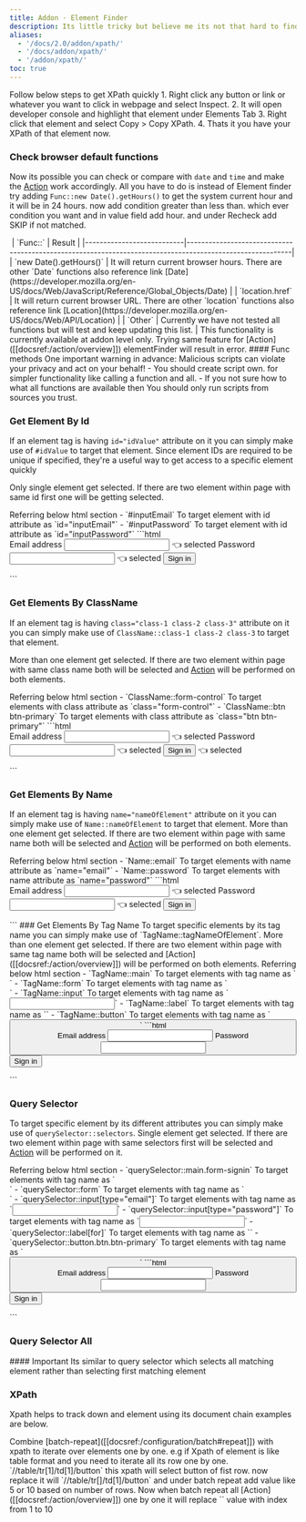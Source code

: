 ```yaml
---
title: Addon · Element Finder
description: Its little tricky but believe me its not that hard to find.
aliases:
  - '/docs/2.0/addon/xpath/'
  - '/docs/addon/xpath/'
  - '/addon/xpath/'
toc: true
---
```


<Callout type="info">
  Follow below steps to get XPath quickly 1. Right click any button or link or whatever you want to click in webpage and
  select Inspect. 2. It will open developer console and highlight that element under Elements Tab 3. Right click that
  element and select Copy > Copy XPath. 4. Thats it you have your XPath of that element now.
</Callout>

### Check browser default functions

Now its possible you can check or compare with `date` and `time` and make the [Action]([[docsref:/action/overview]]) work accordingly. All you have to do is instead of Element finder try adding `Func::new Date().getHours()` to get the system current hour and it will be in 24 hours. now add condition greater than less than. which ever condition you want and in value field add hour. and under Recheck add SKIP if not matched.

<img class="d-block mb-4 img-fluid rounded-3" src="/docs/[[config:docs_version]]/assets/img/addon-func.png" alt="" />

<BsTable>
  | `Func::` | Result |
  |---------------------------|----------------------------------------------------------------------------------------------------------|
  | `new Date().getHours()` | It will return current browser hours. There are other `Date` functions also reference link
  [Date](https://developer.mozilla.org/en-US/docs/Web/JavaScript/Reference/Global_Objects/Date) | | `location.href` | It
  will return current browser URL. There are other `location` functions also reference link
  [Location](https://developer.mozilla.org/en-US/docs/Web/API/Location) | | `Other` | Currently we have not tested all
  functions but will test and keep updating this list. |
</BsTable>

<Callout type="info">
  This functionality is currently available at addon level only. Trying same feature for
  [Action]([[docsref:/action/overview]]) elementFinder will result in error.
</Callout>

<Callout type="danger">
  #### Func methods One important warning in advance: Malicious scripts can violate your privacy and act on your behalf!
  - You should create script own. for simpler functionality like calling a function and all. - If you not sure how to
  what all functions are available then You should only run scripts from sources you trust.
</Callout>

### Get Element By Id

If an element tag is having `id="idValue"` attribute on it you can simply make use of `#idValue` to target that element. Since element IDs are required to be unique if specified, they're a useful way to get access to a specific element quickly

Only single element get selected. If there are two element within page with same id first one will be getting selected.

<Callout type="info">
  Referring below html section
- `#inputEmail` To target element with id attribute as `id="inputEmail"`
- `#inputPassword` To target element with id attribute as `id="inputPassword"`
</Callout>
```html
<main class="form-signin">
  <form>
    <label for="inputEmail">Email address</label>
    <input type="email" id="inputEmail" class="form-control"> 👈 selected
    <label for="inputPassword">Password</label>
    <input type="password" id="inputPassword" class="form-control"> 👈 selected
    <button class="btn btn-primary" type="submit">Sign in</button>
  </form>
</main>
```

### Get Elements By ClassName

If an element tag is having `class="class-1 class-2 class-3"` attribute on it you can simply make use of `ClassName::class-1 class-2 class-3` to target that element.

More than one element get selected. If there are two element within page with same class name both will be selected and [Action]([[docsref:/action/overview]]) will be performed on both elements.

<Callout type="info">
 Referring below html section
- `ClassName::form-control` To target elements with class attribute as `class="form-control"`
- `ClassName::btn btn-primary` To target elements with class attribute as `class="btn btn-primary"`
</Callout>
```html
<main class="form-signin">
  <form>
    <label for="inputEmail">Email address</label>
    <input type="email" id="inputEmail" class="form-control"> 👈 selected
    <label for="inputPassword">Password</label>
    <input type="password" id="inputPassword" class="form-control"> 👈 selected
    <button class="btn btn-primary" type="submit">Sign in</button> 👈 selected
  </form>
</main>
```

### Get Elements By Name

If an element tag is having `name="nameOfElement"` attribute on it you can simply make use of `Name::nameOfElement` to target that element.
More than one element get selected. If there are two element within page with same name both will be selected and [Action]([[docsref:/action/overview]]) will be performed on both elements.

<Callout type="info">
Referring below html section
- `Name::email` To target elements with name attribute as `name="email"`
- `Name::password` To target elements with name attribute as `name="password"`
</Callout>
```html
<main class="form-signin">
  <form>
    <label for="inputEmail">Email address</label>
    <input type="email" id="inputEmail" class="form-control" name="email"> 👈 selected
    <label for="inputPassword">Password</label>
    <input type="password" id="inputPassword" class="form-control" name="password"> 👈 selected
    <button class="btn btn-primary" type="submit">Sign in</button>
  </form>
</main>
```
### Get Elements By Tag Name
To target specific elements by its tag name you can simply make use of `TagName::tagNameOfElement`.
More than one element get selected. If there are two element within page with same tag name both will be selected and [Action]([[docsref:/action/overview]]) will be performed on both elements.

<Callout type="info">
Referring below html section
- `TagName::main` To target elements with tag name as `<main>`
- `TagName::form` To target elements with tag name as `<form>`
- `TagName::input` To target elements with tag name as `<input>`
- `TagName::label` To target elements with tag name as `<label>`
- `TagName::button` To target elements with tag name as `<button>`
</Callout>
```html
<main class="form-signin">
  <form>
    <label for="inputEmail">Email address</label>
    <input type="email" id="inputEmail" class="form-control" name="email">
    <label for="inputPassword">Password</label>
    <input type="password" id="inputPassword" class="form-control" name="password">
    <button class="btn btn-primary" type="submit">Sign in</button>
  </form>
</main>
```

### Query Selector

To target specific element by its different attributes you can simply make use of `querySelector::selectors`.
Single element get selected. If there are two element within page with same selectors first will be selected and [Action]([[docsref:/action/overview]]) will be performed on it.

<Callout type="info">
Referring below html section
- `querySelector::main.form-signin` To target elements with tag name as `<main class="form-signin">`
- `querySelector::form` To target elements with tag name as `<form>`
- `querySelector::input[type="email"]` To target elements with tag name as `<input type="email">`
- `querySelector::input[type="password"]` To target elements with tag name as `<input type="password">`
- `querySelector::label[for]` To target elements with tag name as `<label for="anything">`
- `querySelector::button.btn.btn-primary` To target elements with tag name as `<button class="btn btn-primary">`
</Callout>
```html
<main class="form-signin">
  <form>
    <label for="inputEmail">Email address</label>
    <input type="email" id="inputEmail" class="form-control" name="email">
    <label for="inputPassword">Password</label>
    <input type="password" id="inputPassword" class="form-control" name="password">
    <button class="btn btn-primary" type="submit">Sign in</button>
  </form>
</main>
```

### Query Selector All

<Callout type="warning">
  #### Important Its similar to query selector which selects all matching element rather than selecting first matching
  element
</Callout>

### XPath

Xpath helps to track down and element using its document chain examples are below.

<Callout type="warning">
  Combine [batch-repeat]([[docsref:/configuration/batch#repeat]]) with xpath to iterate over elements one by one. e.g if Xpath of element is like table format and you need to iterate all its row one by one. `//table/tr[1]/td[1]/button` this xpath will select button of fist row. now replace it will `//table/tr[<batchRepeat>]/td[1]/button` and under batch repeat add value like 5 or 10 based on number of rows. Now when batch repeat all [Action]([[docsref:/action/overview]]) one by one it will replace `<batchRepeat>` value with index from 1 to 10
</Callout>

<Callout name="example-xpath" />
